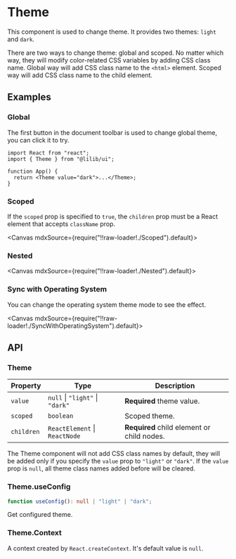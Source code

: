 
<Meta title="Configs/Theme" />

# Theme

This component is used to change theme. It provides two themes: `light` and `dark`.

There are two ways to change theme: global and scoped. No matter which way, they will modify color-related CSS variables by adding CSS class name. Global way will add CSS class name to the `<html>` element. Scoped way will add CSS class name to the child element.

## Examples

### Global

The first button in the document toolbar is used to change global theme, you can click it to try.

```tsx
import React from "react";
import { Theme } from "@lilib/ui";

function App() {
  return <Theme value="dark">...</Theme>;
}
```

### Scoped

If the `scoped` prop is specified to `true`, the `children` prop must be a React element that accepts `className` prop.

<Canvas mdxSource={require("!!raw-loader!./Scoped").default}>
  <Story id="examples-theme--scoped" />
</Canvas>

### Nested

<Canvas mdxSource={require("!!raw-loader!./Nested").default}>
  <Story id="examples-theme--nested" />
</Canvas>

### Sync with Operating System

You can change the operating system theme mode to see the effect.

<Canvas mdxSource={require("!!raw-loader!./SyncWithOperatingSystem").default}>
  <Story id="examples-theme--sync-with-operating-system" />
</Canvas>

## API

### Theme

| Property   | Type                            | Description                                |
| ---------- | ------------------------------- | ------------------------------------------ |
| `value`    | `null` \| `"light"` \| `"dark"` | **Required** theme value.                  |
| `scoped`   | `boolean`                       | Scoped theme.                              |
| `children` | `ReactElement` \| `ReactNode`   | **Required** child element or child nodes. |

The Theme component will not add CSS class names by default, they will be added only if you specify the `value` prop to `"light"` or `"dark"`. If the `value` prop is `null`, all theme class names added before will be cleared.

### Theme.useConfig

```ts
function useConfig(): null | "light" | "dark";
```

Get configured theme.

### Theme.Context

A context created by `React.createContext`. It's default value is `null`.
